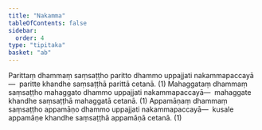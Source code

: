 ```yaml
---
title: "Nakamma"
tableOfContents: false
sidebar:
  order: 4
type: "tipitaka"
basket: "ab"
---
```



<DynamicBreadcrumb />

<Division number="49">

<Paragraph number="2012">
Parittaṃ dhammaṃ saṃsaṭṭho paritto dhammo uppajjati nakammapaccayā—  paritte khandhe saṃsaṭṭhā parittā cetanā. (1)
</Paragraph>

<Paragraph number="2013">
Mahaggataṃ dhammaṃ saṃsaṭṭho mahaggato dhammo uppajjati nakammapaccayā—  mahaggate khandhe saṃsaṭṭhā mahaggatā cetanā. (1)
</Paragraph>

<Paragraph number="2014">
Appamāṇaṃ dhammaṃ saṃsaṭṭho appamāṇo dhammo uppajjati nakammapaccayā—  kusale appamāṇe khandhe saṃsaṭṭhā appamāṇā cetanā. (1)
</Paragraph>
</Division>